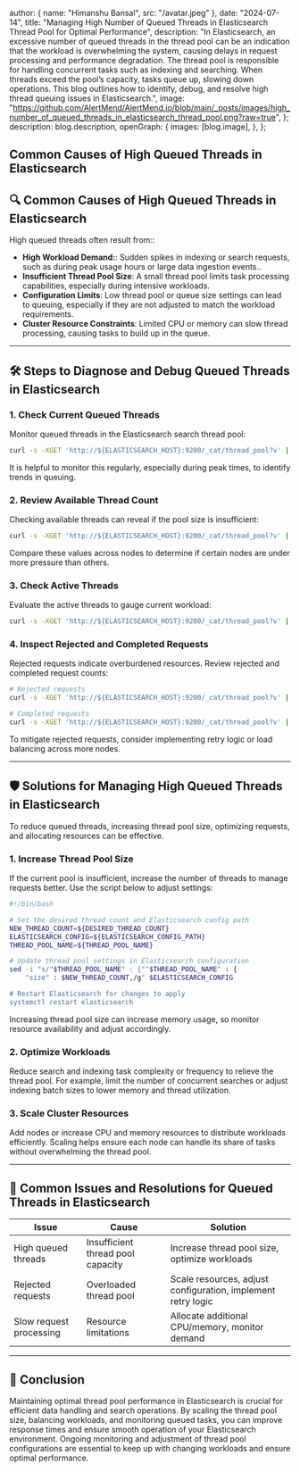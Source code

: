 
  author: { name: "Himanshu Bansal", src: "/avatar.jpeg" },
  date: "2024-07-14",
  title: "Managing High Number of Queued Threads in Elasticsearch Thread Pool for Optimal Performance",
  description:
    "In Elasticsearch, an excessive number of queued threads in the thread pool can be an indication that the workload is overwhelming the system, causing delays in request processing and performance degradation. The thread pool is responsible for handling concurrent tasks such as indexing and searching. When threads exceed the pool’s capacity, tasks queue up, slowing down operations. This blog outlines how to identify, debug, and resolve high thread queuing issues in Elasticsearch.",
  image:
    "https://github.com/AlertMend/AlertMend.io/blob/main/_posts/images/high_number_of_queued_threads_in_elasticsearch_thread_pool.png?raw=true",
};
  description: blog.description,
  openGraph: {
    images: [blog.image],
  },
};


## Common Causes of High Queued Threads in Elasticsearch

## 🔍 **Common Causes of High Queued Threads in Elasticsearch**

High queued threads often result from::
- **High Workload Demand:**: Sudden spikes in indexing or search requests, such as during peak usage hours or large data ingestion events..
- **Insufficient Thread Pool Size**: A small thread pool limits task processing capabilities, especially during intensive workloads.
- **Configuration Limits**: Low thread pool or queue size settings can lead to queuing, especially if they are not adjusted to match the workload requirements.
- **Cluster Resource Constraints**: Limited CPU or memory can slow thread processing, causing tasks to build up in the queue.

---

## 🛠️ **Steps to Diagnose and Debug Queued Threads in Elasticsearch**

### 1. **Check Current Queued Threads**
Monitor queued threads in the Elasticsearch search thread pool:
```bash
curl -s -XGET 'http://${ELASTICSEARCH_HOST}:9200/_cat/thread_pool?v' | grep -E '^search' | awk '{print $5}'
```
It is helpful to monitor this regularly, especially during peak times, to identify trends in queuing.

### 2. **Review Available Thread Count**
Checking available threads can reveal if the pool size is insufficient:
```bash
curl -s -XGET 'http://${ELASTICSEARCH_HOST}:9200/_cat/thread_pool?v' | grep -E '^search' | awk '{print $4}'
```
Compare these values across nodes to determine if certain nodes are under more pressure than others.

### 3. **Check Active Threads**
Evaluate the active threads to gauge current workload:
```bash
curl -s -XGET 'http://${ELASTICSEARCH_HOST}:9200/_cat/thread_pool?v' | grep -E '^search' | awk '{print $3}'
```

### 4. **Inspect Rejected and Completed Requests**
Rejected requests indicate overburdened resources. Review rejected and completed request counts:
```bash
# Rejected requests
curl -s -XGET 'http://${ELASTICSEARCH_HOST}:9200/_cat/thread_pool?v' | grep -E '^search' | awk '{print $6}'

# Completed requests
curl -s -XGET 'http://${ELASTICSEARCH_HOST}:9200/_cat/thread_pool?v' | grep -E '^search' | awk '{print $7}'
```
To mitigate rejected requests, consider implementing retry logic or load balancing across more nodes.

---

## 🛡️ **Solutions for Managing High Queued Threads in Elasticsearch**

To reduce queued threads, increasing thread pool size, optimizing requests, and allocating resources can be effective.

### 1. **Increase Thread Pool Size**

If the current pool is insufficient, increase the number of threads to manage requests better. Use the script below to adjust settings:
```bash
#!/bin/bash

# Set the desired thread count and Elasticsearch config path
NEW_THREAD_COUNT=${DESIRED_THREAD_COUNT}
ELASTICSEARCH_CONFIG=${ELASTICSEARCH_CONFIG_PATH}
THREAD_POOL_NAME=${THREAD_POOL_NAME}

# Update thread pool settings in Elasticsearch configuration
sed -i "s/"$THREAD_POOL_NAME" : {""$THREAD_POOL_NAME" : {
    "size" : $NEW_THREAD_COUNT,/g" $ELASTICSEARCH_CONFIG

# Restart Elasticsearch for changes to apply
systemctl restart elasticsearch
```
Increasing thread pool size can increase memory usage, so monitor resource availability and adjust accordingly.

### 2. **Optimize Workloads**
Reduce search and indexing task complexity or frequency to relieve the thread pool. For example, limit the number of concurrent searches or adjust indexing batch sizes to lower memory and thread utilization.

### 3. **Scale Cluster Resources**
Add nodes or increase CPU and memory resources to distribute workloads efficiently. Scaling helps ensure each node can handle its share of tasks without overwhelming the thread pool.

---

## 🔄 **Common Issues and Resolutions for Queued Threads in Elasticsearch**

| **Issue**                | **Cause**                           | **Solution**                                   |
|--------------------------|-------------------------------------|------------------------------------------------|
| High queued threads	     | Insufficient thread pool capacity   | Increase thread pool size, optimize workloads |
| Rejected requests        | Overloaded thread pool              | Scale resources, adjust configuration, implement retry logic  |
| Slow request processing  | Resource limitations                | Allocate additional CPU/memory, monitor demand	        |

---

## 🚀 **Conclusion**

Maintaining optimal thread pool performance in Elasticsearch is crucial for efficient data handling and search operations. By scaling the thread pool size, balancing workloads, and monitoring queued tasks, you can improve response times and ensure smooth operation of your Elasticsearch environment. Ongoing monitoring and adjustment of thread pool configurations are essential to keep up with changing workloads and ensure optimal performance.